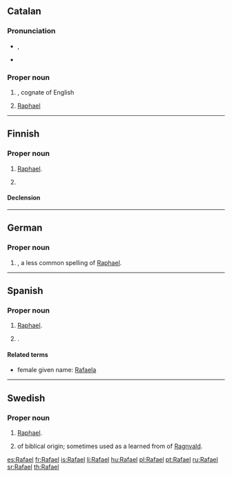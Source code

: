 ==Catalan==

===Pronunciation===
* {{IPA|/rəfə'ɛɫ/|lang=ca}}, {{X-SAMPA|/r@f@"E5/}}
* {{rhymes|ɛɫ|lang=ca}}

===Proper noun===
{{ca-proper noun|m}}

# {{given name|male|lang=ca}}, cognate of English {{term|Raphael|lang=en}}
# {{context|biblical character|lang=ca}} [[Raphael]]

----

==Finnish==

===Proper noun===
{{fi-proper noun}}

# {{context|biblical character|lang=fi}} [[Raphael]].
# {{given name|male|lang=fi}}

====Declension====
{{fi-decl-risti|Rafael|i=0}}

----

==German==

===Proper noun===
{{de-proper noun}}

# {{given name|male|lang=de}}, a less common spelling of [[Raphael]].

----

==Spanish==

===Proper noun===
{{head|es|proper noun|m}}

# {{context|biblical character|lang=es}} [[Raphael]].
# {{given name|male|lang=es}}.

====Related terms====
* female given name: [[Rafaela]]

----

==Swedish==

===Proper noun===
{{head|sv|proper noun}}

# {{context|biblical character|lang=sv}} [[Raphael]].
# {{given name|male|lang=sv}} of biblical origin; sometimes used as a learned from of [[Ragnvald]].

[[es:Rafael]]
[[fr:Rafael]]
[[is:Rafael]]
[[li:Rafael]]
[[hu:Rafael]]
[[pl:Rafael]]
[[pt:Rafael]]
[[ru:Rafael]]
[[sr:Rafael]]
[[th:Rafael]]